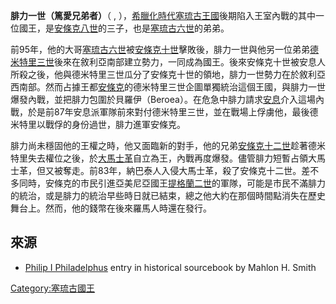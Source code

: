 '''腓力一世（篤愛兄弟者）'''（{{lang-el|Φίλιππος Α' ὁ Φιλάδελφος}} , {{bd|?||前83年|catIdx=P}}），[[希臘化時代|希臘化時代]][[塞琉古帝國|塞琉古王國]]後期陷入王室內戰的其中一位國王，是[[安條克八世|安條克八世]]的三子，也是[[塞琉古六世|塞琉古六世]]的弟弟。

前95年，他的大哥[[塞琉古六世|塞琉古六世]]被[[安條克十世|安條克十世]]擊敗後，腓力一世與他另一位弟弟[[德米特里三世_(塞琉古王國)|德米特里三世]]後來在敘利亞南部建立勢力，一同成為國王。後來安條克十世被安息人所殺之後，他與德米特里三世瓜分了安條克十世的領地，腓力一世勢力在於敘利亞西南部。然而占據王都[[安條克|安條克]]的德米特里三世企圖單獨統治這個王國，與腓力一世爆發內戰，並把腓力包圍於貝羅伊（Beroea）。在危急中腓力請求[[安息_(国家)|安息]]介入這場內戰，於是前87年安息派軍隊前來對付德米特里三世，並在戰場上俘虜他，最後德米特里以戰俘的身份過世，腓力進軍安條克。

腓力尚未穩固他的王權之時，他又面臨新的對手，他的兄弟[[安條克十二世|安條克十二世]]趁著德米特里失去權位之後，於[[大馬士革|大馬士革]]自立為王，內戰再度爆發。儘管腓力短暫占領大馬士革，但又被奪走。前83年，納巴泰人入侵大馬士革，殺了安條克十二世。差不多同時，安條克的市民引進亞美尼亞國王[[提格蘭二世|提格蘭二世]]的軍隊，可能是市民不滿腓力的統治，或是腓力的統治早些時日就已結束，總之他大約在那個時間點消失在歷史舞台上。然而，他的錢幣在後來羅馬人時還在發行。

== 來源==
* [http://virtualreligion.net/iho/philip_1.html Philip I Philadelphus] entry in historical sourcebook by Mahlon H. Smith

{{s-start}}
{{s-hou|[[塞琉古帝國|塞琉古王朝]]||?||前83年}}
{{s-bef|before=[[塞琉古六世|塞琉古六世]]}}
{{s-ttl|title=[[塞琉古帝國|塞琉古國王]]|years=前95年–前83年<br>起初與[[德米特里三世_(塞琉古王國)|德米特里三世]]共治，後反目<br>與[[安條克十世|安條克十世]]、德米特里三世、[[安條克十二世|安條克十二世]]先後內戰}}
{{s-aft|after=被[[亞美尼亞王國|亞美尼亞王國]]征服<br>[[提格蘭二世|提格蘭二世]]}}
{{end}}

{{希臘化時代統治者}}
[[Category:塞琉古國王|Category:塞琉古國王]]